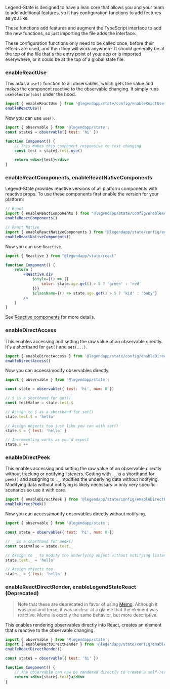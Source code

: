 Legend-State is designed to have a lean core that allows you and your team to add additional features, so it has configuration functions to add features as you like.

These functions add features and augment the TypeScript interface to add the new functions, so just importing the file adds the interface.

These configuration functions only need to be called once, before their effects are used, and then they will work anywhere. It should generally be at the top of the file that's the entry point of your app or is imported everywhere, or it could be at the top of a global state file.

### enableReactUse

This adds a `use()` function to all observables, which gets the value and makes the component reactive to the observable changing. It simply runs `useSelector(obs)` under the hood.

```js
import { enableReactUse } from '@legendapp/state/config/enableReactUse';
enableReactUse()
```

Now you can use `use()`.

```jsx
import { observable } from '@legendapp/state';
const state$ = observable({ test: 'hi' })

function Component() {
    // This makes this component responsive to test changing
    const test = state$.test.use()

    return <div>{test}</div>
}
```

### enableReactComponents, enableReactNativeComponents

Legend-State provides reactive versions of all platform components with reactive props. To use these components first enable the version for your platform:

```js
// React
import { enableReactComponents } from "@legendapp/state/config/enableReactComponents"
enableReactComponents()

// React Native
import { enableReactNativeComponents } from "@legendapp/state/config/enableReactNativeComponents"
enableReactNativeComponents()
```

Now you can use `Reactive`.

```jsx
import { Reactive } from "@legendapp/state/react"

function Component() {
    return (
        <Reactive.div
            $style={() => ({
                color: state.age.get() > 5 ? 'green' : 'red'
            })}
            $className={() => state.age.get() > 5 ? 'kid' : 'baby'}
        />
    )
}
```

See [Reactive components](../fine-grained-reactivity/#reactive-components) for more details.

### enableDirectAccess

This enables accessing and setting the raw value of an observable directly. It's a shorthand for `get()` and `set(...)`.

```js
import { enableDirectAccess } from '@legendapp/state/config/enableDirectAccess';
enableDirectAccess()
```

Now you can access/modify observables directly.

```js
import { observable } from '@legendapp/state';

const state = observable({ test: 'hi', num: 0 })

// $ is a shorthand for get()
const testValue = state.test.$

// Assign to $ as a shorthand for set()
state.test.$ = 'hello'

// Assign objects too just like you can with set()
state.$ = { test: 'hello' }

// Incrementing works as you'd expect
state.$ ++
```
### enableDirectPeek

This enables accessing and setting the raw value of an observable directly without tracking or notifying listeners. Getting with `._` is a shorthand for `peek()` and assigning to `._` modifies the underlying data without notifying. Modifying data without notifying is likely necessary in only very specific scenarios so use it with care.

```js
import { enableDirectPeek } from '@legendapp/state/config/enableDirectPeek';
enableDirectPeek()
```

Now you can access/modify observables directly without notifying.

```js
import { observable } from '@legendapp/state';

const state = observable({ test: 'hi', num: 0 })

// _ is a shorthand for peek()
const testValue = state.test._

// Assign to _ to modify the underlying object without notifying listeners
state.test._ = 'hello'

// Assign objects too
state._ = { test: 'hello' }
```

### enableReactDirectRender, enableLegendStateReact (Deprecated)

> Note that these are deprecated in favor of using [Memo](../fine-grained-reactivity/#render-an-observableselector-directly). Although it was cool and terse, it was unclear at a glance that the element was reactive. Memo is exactly the same behavior, but more descriptive.

This enables rendering observables directly into React, creates an element that's reactive to the observable changing.

```jsx
import { observable } from '@legendapp/state';
import { enableReactDirectRender } from '@legendapp/state/config/enableReactDirectRender';
enableReactDirectRender()

const state$ = observable({ test: 'hi' })

function Component() {
    // The observable can now be rendered directly to create a self-reactive elemtn
    return <div>{state$.test}</div>
}
```